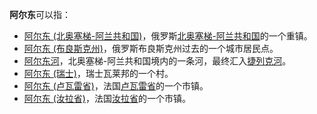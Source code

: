 '''阿尔东'''可以指：

*[[阿尔东_(北奥塞梯-阿兰共和国)|阿尔东 (北奥塞梯-阿兰共和国)]]，俄罗斯[[北奥塞梯-阿兰共和国|北奥塞梯-阿兰共和国]]的一个重镇。
*[[阿尔东_(布良斯克州)|阿尔东 (布良斯克州)]]，俄罗斯布良斯克州过去的一个城市居民点。
*[[阿尔东河|阿尔东河]]，北奥塞梯-阿兰共和国境内的一条河，最终汇入[[捷列克河|捷列克河]]。
*[[阿尔东_(瑞士)|阿尔东 (瑞士)]]，瑞士瓦莱邦的一个村。
*[[阿尔东_(卢瓦雷省)|阿尔东 (卢瓦雷省)]]，法国[[卢瓦雷省|卢瓦雷省]]的一个市镇。
*[[阿尔东_(汝拉省)|阿尔东 (汝拉省)]]，法国[[汝拉省|汝拉省]]的一个市镇。

{{消歧义|cat=三字地名消歧义}}